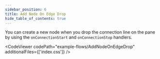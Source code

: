 ```yaml
---
sidebar_position: 6
title: Add Node On Edge Drop
hide_table_of_contents: true
---
```



You can create a new node when you drop the connection line on the pane by using the `onConnectionStart` and `onConnectionStop` handlers.

<CodeViewer codePath="example-flows/AddNodeOnEdgeDrop" additionalFiles={['index.css']} />
